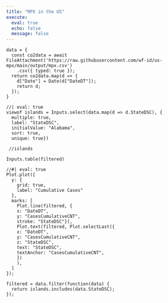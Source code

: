 ```yaml
---
title: "MPX in the US"
execute:
  eval: true
  echo: false
  message: false
---
```




```ojs
data = {
  const co2data = await FileAttachment('https://raw.githubusercontent.com/wf-id/us-mpx/main/output/mpx.csv')
    .csv({ typed: true });
  return co2data.map(d => { 
    d["Date"] = Date(d["DateDT"]);
    return d; 
  });
}
```


```ojs
//| eval: true
viewof islands = Inputs.select(data.map(d => d.StateDSC), {
  multiple: true, 
  label: "StateDSC", 
  initialValue: "Alabama",
  sort: true, 
  unique: true})
  
 //islands
```


```ojs
Inputs.table(filtered)
```




```ojs
//#| eval: true
Plot.plot({
  y: {
    grid: true,
    label: "Cumulative Cases"
  },
  marks: [
    Plot.line(filtered, {
    x: "DateDT", 
    y: "CasesCumulativeCNT", 
    stroke: "StateDSC"}),
    Plot.text(filtered, Plot.selectLast({
    x: "DateDT",
    y: "CasesCumulativeCNT",
    z: "StateDSC",
    text: "StateDSC",
    textAnchor: "CasesCumulativeCNT",
    })
    ),
  ]
});
```


```ojs
filtered = data.filter(function(data) {
  return islands.includes(data.StateDSC);
});
```